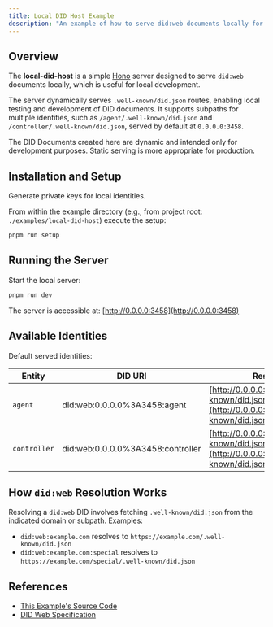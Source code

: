 ```yaml
---
title: Local DID Host Example
description: "An example of how to serve did:web documents locally for ACK development."
---
```


## Overview

The **local-did-host** is a simple [Hono](https://hono.dev) server designed to serve `did:web` documents locally, which is useful for local development.

The server dynamically serves `.well-known/did.json` routes, enabling local testing and development of DID documents. It supports subpaths for multiple identities, such as `/agent/.well-known/did.json` and `/controller/.well-known/did.json`, served by default at `0.0.0.0:3458`.

The DID Documents created here are dynamic and intended only for development purposes. Static serving is more appropriate for production.

## Installation and Setup

Generate private keys for local identities.

From within the example directory (e.g., from project root: `./examples/local-did-host`) execute the setup:

```sh
pnpm run setup
```

## Running the Server

Start the local server:

```sh
pnpm run dev
```

The server is accessible at: [http://0.0.0.0:3458](http://0.0.0.0:3458)

## Available Identities

Default served identities:

| Entity       | DID URI                             | Resolved URL                                                                                               |
| ------------ | ----------------------------------- | ---------------------------------------------------------------------------------------------------------- |
| `agent`      | did\:web:0.0.0.0%3A3458\:agent      | [http://0.0.0.0:3458/agent/.well-known/did.json](http://0.0.0.0:3458/agent/.well-known/did.json)           |
| `controller` | did\:web:0.0.0.0%3A3458\:controller | [http://0.0.0.0:3458/controller/.well-known/did.json](http://0.0.0.0:3458/controller/.well-known/did.json) |

## How `did:web` Resolution Works

Resolving a `did:web` DID involves fetching `.well-known/did.json` from the indicated domain or subpath. Examples:

- `did:web:example.com` resolves to `https://example.com/.well-known/did.json`
- `did:web:example.com:special` resolves to `https://example.com/special/.well-known/did.json`

## References

- [This Example's Source Code](https://github.com/agentcommercekit/ack/tree/main/examples/local-did-host)
- [DID Web Specification](https://w3c-ccg.github.io/did-method-web/)
